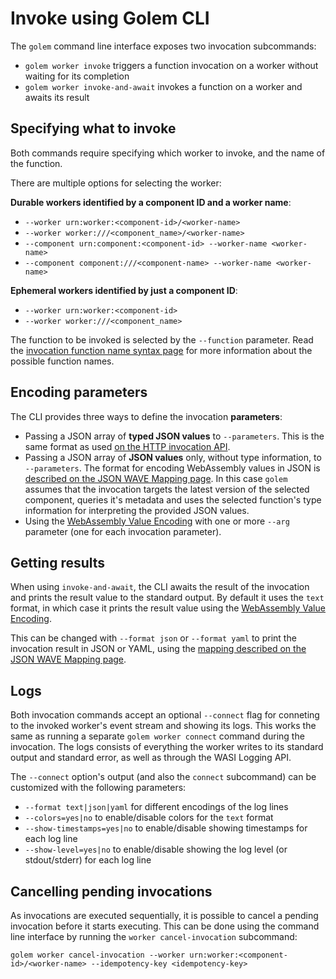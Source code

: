 # Invoke using Golem CLI

The `golem` command line interface exposes two invocation subcommands:

- `golem worker invoke` triggers a function invocation on a worker without waiting for its completion
- `golem worker invoke-and-await` invokes a function on a worker and awaits its result

## Specifying what to invoke

Both commands require specifying which worker to invoke, and the name of the function.

There are multiple options for selecting the worker:

**Durable workers identified by a component ID and a worker name**:

- `--worker urn:worker:<component-id>/<worker-name>`
- `--worker worker:///<component_name>/<worker-name>`
- `--component urn:component:<component-id> --worker-name <worker-name>`
- `--component component:///<component-name> --worker-name <worker-name>`

**Ephemeral workers identified by just a component ID**:

- `--worker urn:worker:<component-id>`
- `--worker worker:///<component_name>`

The function to be invoked is selected by the `--function` parameter. Read the [invocation function name syntax page](/function-names) for more information about the possible function names.

## Encoding parameters

The CLI provides three ways to define the invocation **parameters**:

- Passing a JSON array of **typed JSON values** to `--parameters`. This is the same format as used [on the HTTP invocation API](/invoke/http).
- Passing a JSON array of **JSON values** only, without type information, to `--parameters`. The format for encoding WebAssembly values in JSON is [described on the JSON WAVE Mapping page](/json-wave-mapping). In this case `golem` assumes that the invocation targets the latest version of the selected component, queries it's metadata and uses the selected function's type information for interpreting the provided JSON values.
- Using the [WebAssembly Value Encoding](https://github.com/bytecodealliance/wasm-tools/tree/main/crates/wasm-wave) with one or more `--arg` parameter (one for each invocation parameter).

## Getting results

When using `invoke-and-await`, the CLI awaits the result of the invocation and prints the result value to the standard output. By default it uses the `text` format, in which case it prints the result value using the [WebAssembly Value Encoding](https://github.com/bytecodealliance/wasm-tools/tree/main/crates/wasm-wave).

This can be changed with `--format json` or `--format yaml` to print the invocation result in JSON or YAML, using the [mapping described on the JSON WAVE Mapping page](/json-wave-mapping).

## Logs

Both invocation commands accept an optional `--connect` flag for conneting to the invoked worker's event stream and showing its logs. This works the same as running a separate `golem worker connect` command during the invocation. The logs consists of everything the worker writes to its standard output and standard error, as well as through the WASI Logging API.

The `--connect` option's output (and also the `connect` subcommand) can be customized with the following parameters:

- `--format text|json|yaml` for different encodings of the log lines
- `--colors=yes|no` to enable/disable colors for the `text` format
- `--show-timestamps=yes|no` to enable/disable showing timestamps for each log line
- `--show-level=yes|no` to enable/disable showing the log level (or stdout/stderr) for each log line

## Cancelling pending invocations

As invocations are executed sequentially, it is possible to cancel a pending invocation before it starts executing. This can be done using the command line interface by running the `worker cancel-invocation` subcommand:

```shell copy
golem worker cancel-invocation --worker urn:worker:<component-id>/<worker-name> --idempotency-key <idempotency-key>
```
